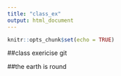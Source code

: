 ```yaml
---
title: "class_ex"
output: html_document
---
```


```r
knitr::opts_chunk$set(echo = TRUE)
```

##class exericise git


##the earth is round